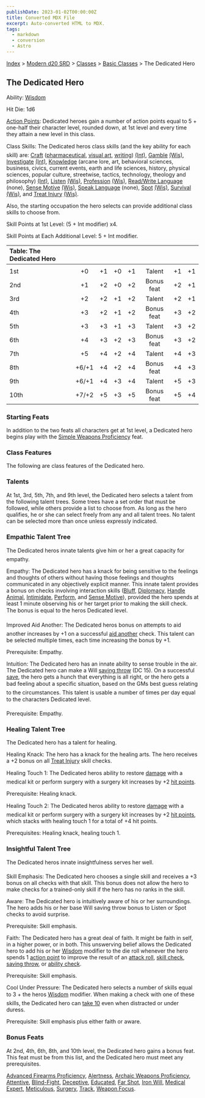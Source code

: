 ```yaml
---
publishDate: 2023-01-02T00:00:00Z
title: Converted MDX File
excerpt: Auto-converted HTML to MDX.
tags:
  - markdown
  - conversion
  - Astro
---
```






[Index](-index) > [Modern d20 SRD](modern-d20-srd-index) > [Classes](modern-d20-srd-classes-index) > [Basic Classes](modern-d20-srd-classes-basic-index) > The Dedicated Hero




## The Dedicated Hero


Ability: [Wisdom](modern-d20-srd-basics-ability-scores)


Hit Die: 1d6


[Action Points](modern-d20-srd-basics-action-points): Dedicated heroes gain a number of action points equal to 5 + one-half their character level, rounded down, at 1st level and every time they attain a new level in this class.


Class Skills: The Dedicated heros class skills (and the key ability for each skill) are: [Craft](modern-d20-srd-skills-craft) ([pharmaceutical](modern-d20-srd-skills-craft-pharmaceutical), [visual
  art](modern-d20-srd-skills-craft-visual-art), [writing](modern-d20-srd-skills-craft-writing)) [(Int)](modern-d20-srd-basics-ability-scores), [Gamble](modern-d20-srd-skills-gamble) [(Wis)](modern-d20-srd-basics-ability-scores), [Investigate](modern-d20-srd-skills-investigate) [(Int)](modern-d20-srd-basics-ability-scores), [Knowledge](modern-d20-srd-skills-knowledge) (arcane lore, art, behavioral sciences, business, civics, current events, earth and life sciences, history, physical sciences, popular culture, streetwise, tactics, technology, theology and philosophy) [(Int)](modern-d20-srd-basics-ability-scores), [Listen](modern-d20-srd-skills-listen) [(Wis)](modern-d20-srd-basics-ability-scores), [Profession](modern-d20-srd-skills-profession) [(Wis)](modern-d20-srd-basics-ability-scores), [Read/Write
  Language](modern-d20-srd-skills-read-write-language) (none), [Sense Motive](modern-d20-srd-skills-sense-motive) [(Wis)](modern-d20-srd-basics-ability-scores), [Speak
  Language](modern-d20-srd-skills-speak-language) (none), [Spot](modern-d20-srd-skills-spot) [(Wis)](modern-d20-srd-basics-ability-scores), [Survival](modern-d20-srd-skills-survival) [(Wis)](modern-d20-srd-basics-ability-scores), and [Treat Injury](modern-d20-srd-skills-treat-injury) [(Wis)](modern-d20-srd-basics-ability-scores).


Also, the starting occupation the hero selects can provide additional class skills to choose from.


Skill Points at 1st Level: (5 + Int modifier) x4.


Skill Points at Each Additional Level: 5 + Int modifier.


| Table: The Dedicated Hero |  |  |  |  |  |  |  |
| :--------------------------- | :--: | :--: | :--: | :--: | :--: | :--: | --: |
|  |  |  |  |  |  |  |  |
| 1st | +0 | +1 | +0 | +1 | Talent | +1 | +1 |
| 2nd | +1 | +2 | +0 | +2 | Bonus feat | +2 | +1 |
| 3rd | +2 | +2 | +1 | +2 | Talent | +2 | +1 |
| 4th | +3 | +2 | +1 | +2 | Bonus feat | +3 | +2 |
| 5th | +3 | +3 | +1 | +3 | Talent | +3 | +2 |
| 6th | +4 | +3 | +2 | +3 | Bonus feat | +3 | +2 |
| 7th | +5 | +4 | +2 | +4 | Talent | +4 | +3 |
| 8th | +6/+1 | +4 | +2 | +4 | Bonus feat | +4 | +3 |
| 9th | +6/+1 | +4 | +3 | +4 | Talent | +5 | +3 |
| 10th | +7/+2 | +5 | +3 | +5 | Bonus feat | +5 | +4 |



### Starting Feats


In addition to the two feats all characters get at 1st level, a Dedicated hero begins play with the [Simple
  Weapons Proficiency](modern-d20-srd-feats-simple-weapons-proficiency) feat.


### Class Features


The following are class features of the Dedicated hero.


### Talents


At 1st, 3rd, 5th, 7th, and 9th level, the Dedicated hero selects a talent from the following talent trees. Some trees have a set order that must be followed, while others provide a list to choose from. As long as the hero qualifies, he or she can select freely from any and all talent trees. No talent can be selected more than once unless expressly indicated.


### Empathic Talent Tree


The Dedicated heros innate talents give him or her a great capacity for empathy.


Empathy: The Dedicated hero has a knack for being sensitive to the feelings and thoughts of others without having those feelings and thoughts communicated in any objectively explicit manner. This innate talent provides a bonus on checks involving interaction skills ([Bluff](modern-d20-srd-skills-bluff), [Diplomacy](modern-d20-srd-skills-diplomacy), [Handle
  Animal](modern-d20-srd-skills-handle-animal), [Intimidate](modern-d20-srd-skills-intimidate), [Perform](modern-d20-srd-skills-perform), and [Sense
  Motive](modern-d20-srd-skills-sense-motive)), provided the hero spends at least 1 minute observing his or her target prior to making the skill check. The bonus is equal to the heros Dedicated level.


Improved Aid Another: The Dedicated heros bonus on attempts to aid another increases by +1 on a successful [aid
  another](modern-d20-srd-combat-aid-another) check. This talent can be selected multiple times, each time increasing the bonus by +1.


Prerequisite: Empathy.


Intuition: The Dedicated hero has an innate ability to sense trouble in the air. The Dedicated hero can make a Will [saving
  throw](modern-d20-srd-basics-saving-throws) (DC 15). On a successful [save](modern-d20-srd-basics-saving-throws), the hero gets a hunch that everything is all right, or the hero gets a bad feeling about a specific situation, based on the GMs best guess relating to the circumstances. This talent is usable a number of times per day equal to the characters Dedicated level.


Prerequisite: Empathy.


### Healing Talent Tree


The Dedicated hero has a talent for healing.


Healing Knack: The hero has a knack for the healing arts. The hero receives a +2 bonus on all [Treat
  Injury](modern-d20-srd-skills-treat-injury) skill checks.


Healing Touch 1: The Dedicated heros ability to restore [damage](modern-d20-srd-combat-damage) with a medical kit or perform surgery with a surgery kit increases by +2 [hit
  points](modern-d20-srd-combat-hit-points).


Prerequisite: Healing knack.


Healing Touch 2: The Dedicated heros ability to restore [damage](modern-d20-srd-combat-damage) with a medical kit or perform surgery with a surgery kit increases by +2 [hit
  points](modern-d20-srd-combat-hit-points), which stacks with healing touch 1 for a total of +4 hit points.


Prerequisites: Healing knack, healing touch 1.


### Insightful Talent Tree


The Dedicated heros innate insightfulness serves her well.


Skill Emphasis: The Dedicated hero chooses a single skill and receives a +3 bonus on all checks with that skill. This bonus does not allow the hero to make checks for a trained-only skill if the hero has no ranks in the skill.


Aware: The Dedicated hero is intuitively aware of his or her surroundings. The hero adds his or her base Will saving throw bonus to Listen or Spot checks to avoid surprise.


Prerequisite: Skill emphasis.


Faith: The Dedicated hero has a great deal of faith. It might be faith in self, in a higher power, or in both. This unswerving belief allows the Dedicated hero to add his or her [Wisdom](modern-d20-srd-basics-ability-scores) modifier to the die roll whenever the hero spends 1 [action
  point](modern-d20-srd-basics-action-points) to improve the result of an [attack
  roll](modern-d20-srd-combat-attack-roll), [skill check](modern-d20-srd-skills-skill-basics-php#skill-check-index), [saving
  throw](modern-d20-srd-basics-saving-throws), or [ability check](modern-d20-srd-basics-ability-scores).


Prerequisite: Skill emphasis.


Cool Under Pressure: The Dedicated hero selects a number of skills equal to 3 + the heros [Wisdom](modern-d20-srd-basics-ability-scores) modifier. When making a check with one of these skills, the Dedicated hero can [take
  10](modern-d20-srd-skills-skill-basics-php#take10-index) even when distracted or under duress.


Prerequisite: Skill emphasis plus either faith or aware.


### Bonus Feats


At 2nd, 4th, 6th, 8th, and 10th level, the Dedicated hero gains a bonus feat. This feat must be from this list, and the Dedicated hero must meet any prerequisites.


[Advanced
  Firearms Proficiency](modern-d20-srd-feats-advanced-firearms-proficiency), [Alertness](modern-d20-srd-feats-alertness), [Archaic
  Weapons Proficiency](modern-d20-srd-feats-archaic-weapons-proficiency), [Attentive](modern-d20-srd-feats-attentive), [Blind-Fight](modern-d20-srd-feats-blind-fight), [Deceptive](modern-d20-srd-feats-deceptive), [Educated](modern-d20-srd-feats-educated), [Far
  Shot](modern-d20-srd-feats-far-shot), [Iron Will](modern-d20-srd-feats-iron-will), [Medical
  Expert](modern-d20-srd-feats-medical-expert), [Meticulous](modern-d20-srd-feats-meticulous), [Surgery](modern-d20-srd-feats-surgery), [Track](modern-d20-srd-feats-track), [Weapon
  Focus](modern-d20-srd-feats-weapon-focus).



